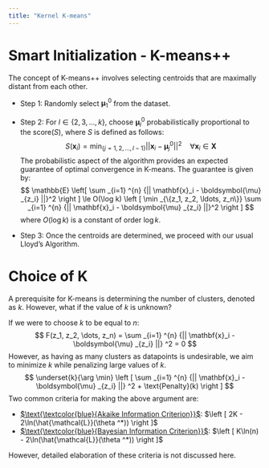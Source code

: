 ```yaml
---
title: "Kernel K-means"
---
```


# Smart Initialization - K-means++

The concept of K-means++ involves selecting centroids that are maximally distant from each other.

* Step 1: Randomly select $\boldsymbol{\mu} _1 ^0$ from the dataset.
* Step 2: For $l \in \{2, 3, \ldots, k\}$, choose $\boldsymbol{\mu} _l ^0$ probabilistically proportional to the score($S$), where $S$ is defined as follows:
$$
    S(\mathbf{x}_i) = \min _{\{j=1, 2, \ldots, l-1\}} {|| \mathbf{x}_i - \boldsymbol{\mu} _{j} ^0 ||}^2 \quad \forall \mathbf{x}_i \in \mathbf{X}
$$
    The probabilistic aspect of the algorithm provides an expected guarantee of optimal convergence in K-means. The guarantee is given by:
$$
    \mathbb{E} \left[ \sum _{i=1} ^{n} {|| \mathbf{x}_i - \boldsymbol{\mu} _{z_i} ||}^2 \right ]
    \le O(\log k) \left [ \min _{\{z_1, z_2, \ldots, z_n\}} \sum _{i=1} ^{n} {|| \mathbf{x}_i - \boldsymbol{\mu} _{z_i} ||}^2 \right ]
$$
    where $O(\log k)$ is a constant of order $\log k$.

* Step 3: Once the centroids are determined, we proceed with our usual Lloyd's Algorithm.

\pagebreak
# Choice of K

A prerequisite for K-means is determining the number of clusters, denoted as $k$. However, what if the value of $k$ is unknown?

If we were to choose $k$ to be equal to $n$:
$$
F(z_1, z_2, \dots, z_n) = \sum _{i=1} ^{n} {|| \mathbf{x}_i - \boldsymbol{\mu} _{z_i} ||} ^2 = 0
$$
However, as having as many clusters as datapoints is undesirable, we aim to minimize $k$ while penalizing large values of $k$.
$$
\underset{k}{\arg \min} \left [ \sum _{i=1} ^{n} {|| \mathbf{x}_i - \boldsymbol{\mu} _{z_i} ||} ^2 + \text{Penalty}(k) \right ]
$$
Two common criteria for making the above argument are:

* [$\text{\textcolor{blue}{Akaike Information Criterion}}$](https://en.wikipedia.org/wiki/Akaike_information_criterion): $\left [ 2K - 2\ln(\hat{\mathcal{L}}(\theta ^*)) \right ]$
* [$\text{\textcolor{blue}{Bayesian Information Criterion}}$](https://en.wikipedia.org/wiki/Bayesian_information_criterion): $\left [ K\ln(n) - 2\ln(\hat{\mathcal{L}}(\theta ^*)) \right ]$

However, detailed elaboration of these criteria is not discussed here.

